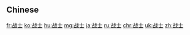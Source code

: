 {{also|戰士}}
==Chinese==
{{zh-see|戰士}}

[[fr:战士]]
[[ko:战士]]
[[hu:战士]]
[[mg:战士]]
[[ja:战士]]
[[ru:战士]]
[[chr:战士]]
[[uk:战士]]
[[zh:战士]]